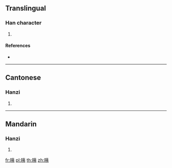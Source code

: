 {{character info/new}}
==Translingual==

===Han character===
{{Han char|rn=109|rad=目|as=06|sn=11|four=65032|canj=BUKN}}

# {{defn|Han|sort=目06}}

====References====
* {{Han ref|kx=0806.270|dkj=23295|dj=1222.090|hdz=42485.050|uh=7731|ud=30513|bh=D6AB|bd=54955}}

----

==Cantonese==

===Hanzi===
{{yue-hanzi|jyut=|y=yi4}}

# {{defn|lang=yue|sort=目06}}

----

==Mandarin==

===Hanzi===
{{cmn-hanzi|pin=[[yí]] ([[yi2]])|wg=i<sup>2</sup>}}

# {{defn|lang=cmn|sort=目06}}

[[fr:眱]]
[[pl:眱]]
[[th:眱]]
[[zh:眱]]